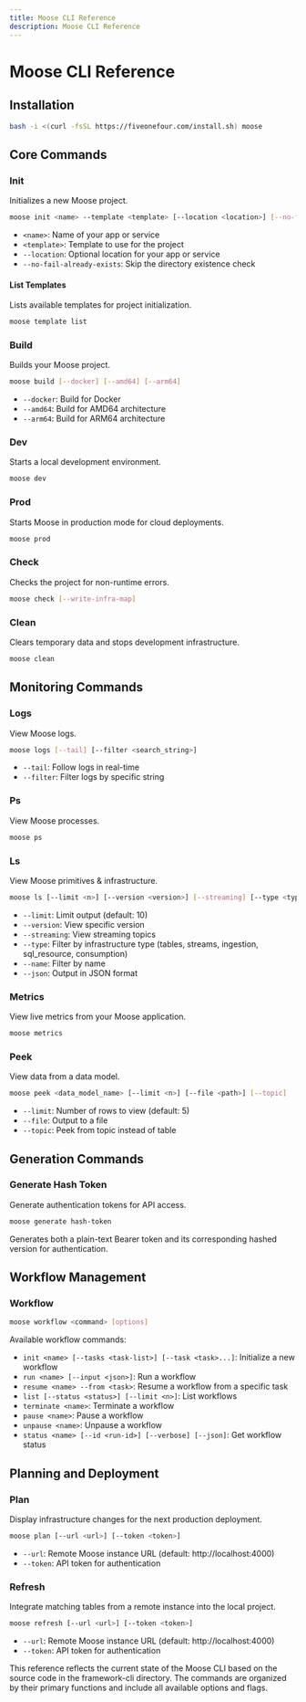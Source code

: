 ```yaml
---
title: Moose CLI Reference
description: Moose CLI Reference
---
```


# Moose CLI Reference

## Installation

```bash filename="Terminal" copy
bash -i <(curl -fsSL https://fiveonefour.com/install.sh) moose
```

## Core Commands

### Init
Initializes a new Moose project.
```bash
moose init <name> --template <template> [--location <location>] [--no-fail-already-exists]
```
- `<name>`: Name of your app or service
- `<template>`: Template to use for the project
- `--location`: Optional location for your app or service
- `--no-fail-already-exists`: Skip the directory existence check

#### List Templates
Lists available templates for project initialization.
```bash
moose template list
```

### Build
Builds your Moose project.
```bash
moose build [--docker] [--amd64] [--arm64]
```
- `--docker`: Build for Docker
- `--amd64`: Build for AMD64 architecture
- `--arm64`: Build for ARM64 architecture

### Dev
Starts a local development environment.
```bash
moose dev
```

### Prod
Starts Moose in production mode for cloud deployments.
```bash
moose prod
```

### Check
Checks the project for non-runtime errors.
```bash
moose check [--write-infra-map]
```

### Clean
Clears temporary data and stops development infrastructure.
```bash
moose clean
```

## Monitoring Commands

### Logs
View Moose logs.
```bash
moose logs [--tail] [--filter <search_string>]
```
- `--tail`: Follow logs in real-time
- `--filter`: Filter logs by specific string

### Ps
View Moose processes.
```bash
moose ps
```

### Ls
View Moose primitives & infrastructure.
```bash
moose ls [--limit <n>] [--version <version>] [--streaming] [--type <type>] [--name <name>] [--json]
```
- `--limit`: Limit output (default: 10)
- `--version`: View specific version
- `--streaming`: View streaming topics
- `--type`: Filter by infrastructure type (tables, streams, ingestion, sql_resource, consumption)
- `--name`: Filter by name
- `--json`: Output in JSON format

### Metrics
View live metrics from your Moose application.
```bash
moose metrics
```

### Peek
View data from a data model.
```bash
moose peek <data_model_name> [--limit <n>] [--file <path>] [--topic]
```
- `--limit`: Number of rows to view (default: 5)
- `--file`: Output to a file
- `--topic`: Peek from topic instead of table

## Generation Commands

### Generate Hash Token
Generate authentication tokens for API access.
```bash
moose generate hash-token
```
Generates both a plain-text Bearer token and its corresponding hashed version for authentication.

## Workflow Management

### Workflow
```bash
moose workflow <command> [options]
```

Available workflow commands:
- `init <name> [--tasks <task-list>] [--task <task>...]`: Initialize a new workflow
- `run <name> [--input <json>]`: Run a workflow
- `resume <name> --from <task>`: Resume a workflow from a specific task
- `list [--status <status>] [--limit <n>]`: List workflows
- `terminate <name>`: Terminate a workflow
- `pause <name>`: Pause a workflow
- `unpause <name>`: Unpause a workflow
- `status <name> [--id <run-id>] [--verbose] [--json]`: Get workflow status

## Planning and Deployment

### Plan
Display infrastructure changes for the next production deployment.
```bash
moose plan [--url <url>] [--token <token>]
```
- `--url`: Remote Moose instance URL (default: http://localhost:4000)
- `--token`: API token for authentication

### Refresh
Integrate matching tables from a remote instance into the local project.
```bash
moose refresh [--url <url>] [--token <token>]
```
- `--url`: Remote Moose instance URL (default: http://localhost:4000)
- `--token`: API token for authentication

This reference reflects the current state of the Moose CLI based on the source code in the framework-cli directory. The commands are organized by their primary functions and include all available options and flags.
